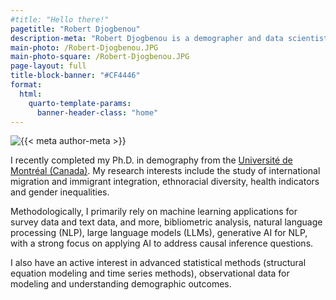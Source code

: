 ```yaml
---
#title: "Hello there!"
pagetitle: "Robert Djogbenou"
description-meta: "Robert Djogbenou is a demographer and data scientist."
main-photo: /Robert-Djogbenou.JPG
main-photo-square: /Robert-Djogbenou.JPG
page-layout: full
title-block-banner: "#CF4446"
format:
  html:
    quarto-template-params:
      banner-header-class: "home"
---
```


::: {.grid}

::: {.g-col-12 .g-col-sm-4}

```{=html}
<div class="grid" style="--bs-columns: 5; row-gap: 0;">
  <div class="g-col-1 g-col-sm-0"></div>
  <div class="g-col-3 g-col-sm-5">
    <picture>
      <source media="(max-width: 576px)" srcset="{{< meta main-photo-square >}}">
      <source media="(min-width: 576px)" srcset="{{< meta main-photo >}}">
      <img class="img-fluid" src="{{< meta main-photo >}}" alt="{{< meta author-meta >}}">
    </picture>
  </div>
  <div class="g-col-1 g-col-sm-0"></div>
</div>
```

:::

::: {.g-col-12 .g-col-sm-8}

I recently completed my Ph.D. in demography from the [Université de Montréal (Canada)](https://demo.umontreal.ca/accueil/).
My research interests include the study of international migration and immigrant integration, ethnoracial diversity, health indicators and gender inequalities. 

Methodologically, I primarily rely on machine learning applications for survey data and text data, and more, bibliometric analysis, natural language processing (NLP), large language models (LLMs), generative AI for NLP, with a strong focus on applying AI to address causal inference questions. 

I also have an active interest in advanced statistical methods (structural equation modeling and time series methods), observational data for modeling and understanding demographic outcomes.


:::

:::


